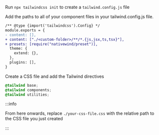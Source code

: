 Run `npx tailwindcss init` to create a `tailwind.config.js` file

Add the paths to all of your component files in your tailwind.config.js file.

```diff title="tailwind.config.js"
/** @type {import('tailwindcss').Config} */
module.exports = {
- content: [],
+ content: ["./<custom-folder>/**/*.{js,jsx,ts,tsx}"],
+ presets: [require("nativewind/preset")],
  theme: {
    extend: {},
  },
  plugins: [],
}
```

Create a CSS file and add the Tailwind directives

```css title="global.css"
@tailwind base;
@tailwind components;
@tailwind utilities;
```

:::info

From here onwards, replace `./your-css-file.css` with the relative path to the CSS file you just created

:::
